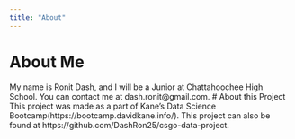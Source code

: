 ```yaml
---
title: "About"
---
```

# About Me
My name is Ronit Dash, and I will be a Junior at Chattahoochee High School. You can contact me at dash.ronit@gmail.com.
# About this Project
This project was made as a part of Kane's Data Science 
Bootcamp(https://bootcamp.davidkane.info/). This project can also be found at 
https://github.com/DashRon25/csgo-data-project.

